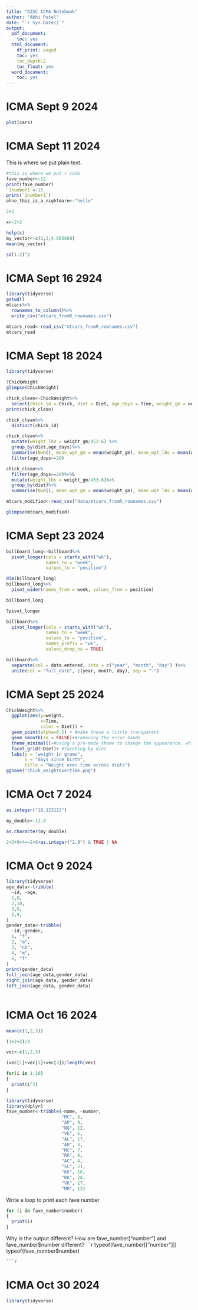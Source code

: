 ```yaml
---
title: "D2SC ICMA Notebook"
author: "Abhi Patel"
date: "`r Sys.Date()`"
output:
  pdf_document: 
    toc: yes
  html_document:
    df_print: paged
    toc: yes
    toc_depth:2
    toc_float: yes
  word_document:
    toc: yes
---
```

# ICMA Sept 9 2024
```r
plot(cars)
```
# ICMA Sept 11 2024
This is where we put plain text.
```r
#this is where we put r code
fave_number<-12
print(fave_number)
`1number1`<-15
print(`1number1`)
ohno_this_is_a_nightmare<-"hello"

```
```r
2+2
```

```r
x<-2+2
```
```r
help(c)
my_vector<-c(2,3,4.666668)
mean(my_vector)
```
```r
sd(1:2)^2
```
# ICMA Sept 16 2924
```r
library(tidyverse)
getwd()
mtcars%>%
  rownames_to_column()%>%
  write_csv("mtcars_fromR_rownames.csv")
```
```r
mtcars_read<-read_csv("mtcars_fromR_rownames.csv")
mtcars_read
```
# ICMA Sept 18 2024
```r
library(tidyverse)
```
```r
?ChickWeight
glimpse(ChickWeight)
```
```r
chick_clean<-ChickWeight%>%
  select(chick_id = Chick, diet = Diet, age_days = Time, weight_gm = weight)
print(chick_clean)
```
```r
chick_clean%>%
  distinct(chick_id)
```
```r
chick_clean%>%
  mutate(weight_lbs = weight_gm/453.6) %>%
  group_by(diet,age_days)%>%
  summarise(N=n(), mean_wgt_gm = mean(weight_gm), mean_wgt_lbs = mean(weight_lbs))%>%
  filter(age_days==20)
```
```r
chick_clean%>%
  filter(age_days==20)%>%S
  mutate(weight_lbs = weight_gm/453.6)%>%
  group_by(diet)%>%
  summarise(N=n(), mean_wgt_gm = mean(weight_gm), mean_wgt_lbs = mean(weight_lbs))

```
```r
mtcars_modified<-read_csv("data/mtcars_fromR_rownames.csv")
```
```r
glimpse(mtcars_modified)
```

# ICMA Sept 23 2024
```r
billboard_long<-billboard%>%
  pivot_longer(cols = starts_with("wk"), 
               names_to = "week", 
               values_to = "position")
```
```r
dim(billboard_long)
billboard_long%>%
  pivot_wider(names_from = week, values_from = position)
```
```r
billboard_long
```
```r
?pivot_longer
```
```r
billboard%>%
  pivot_longer(cols = starts_with("wk"),
               names_to = "week",
               values_to = "position",
               names_prefix = "wk",
               values_drop_na = TRUE)
```
```r
billboard%>%
  separate(col = date.entered, into = c("year", "month", "day") )%>%
  unite(col = "full_date", c(year, month, day), sep = "-")
```
# ICMA Sept 25 2024

```r
ChickWeight%>%
  ggplot(aes(y=weight,
             x=Time,
             color = Diet)) +
  geom_point(alpha=0.5) + #make these a little transparent
  geom_smooth(se = FALSE)+#removing the error bands
  theme_minimal()+#using a pre-made theme to change the appearance, which we can further modify!
  facet_grid(~Diet)+ #faceting by diet
  labs(y = "weight in grams",
       x = "days since birth",
       title = "Weight over time across diets")
ggsave("chick_weightovertime.png")
```
# ICMA Oct 7 2024
```r
as.integer("18.123123")
```
```r
my_double<-12.9
```
```r
as.character(my_double)
```
```r
2+3+9+4==2+6+as.integer("2.9") & TRUE | NA
```
# ICMA Oct 9 2024

```r
library(tidyverse)
age_data<-tribble(
  ~id, ~age,
  1,8,
  2,10,
  3,8,
  5,9,
)
gender_data<-tribble(
  ~id,~gender,
  1, "f",
  2, "m",
  3, "nb",
  4, "m",
  6, "f"
)
print(gender_data)
full_join(age_data,gender_data)
right_join(age_data, gender_data)
left_join(age_data, gender_data)
  


```

# ICMA Oct 16 2024
```r
mean(c(1,2,3))
```
```r
(1+2+3)/3
```
```r
vec<-c(1,2,3)
```
```r
(vec[1]+vec[2]+vec[3])/length(vec)
```
```r
for(i in 1:10)
{
  print(i^2)
}
```
```r
library(tidyverse)
library(dplyr)
fave_number<-tribble(~name, ~number,
                     "MC", 8,
                     "AP", 9,
                     "NG", 12,
                     "VE", 6,
                     "AL", 17,
                     "AR", 3,
                     "MC", 7,
                     "RK", 8,
                     "AC", 4,
                     "SC", 21,
                     "KK", 16,
                     "RK", 28,
                     "VK", 17,
                     "MH", 12)
```
Write a loop to print each fave number
```r
for (i in fave_number$number)
{
  print(i)
}
```
Why is the output different?
How are fave_number["number"] and fave_number$number different?
```r
typeof(fave_number[["number"]])
typeof(fave_number$number)
```
```r

```

# ICMA Oct 30 2024
```r
library(tidyverse)
```